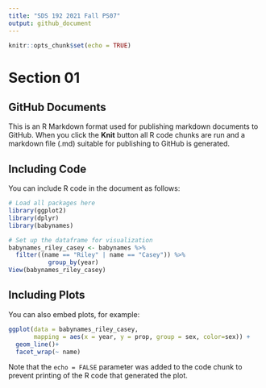 ```yaml
---
title: "SDS 192 2021 Fall PS07"
output: github_document
---
```


```r
knitr::opts_chunk$set(echo = TRUE)
```
# Section 01
## GitHub Documents

This is an R Markdown format used for publishing markdown documents to GitHub. When you click the **Knit** button all R code chunks are run and a markdown file (.md) suitable for publishing to GitHub is generated.

## Including Code

You can include R code in the document as follows:
```r
# Load all packages here
library(ggplot2)
library(dplyr)
library(babynames)
```

```r
# Set up the dataframe for visualization
babynames_riley_casey <- babynames %>% 
  filter((name == "Riley" | name == "Casey")) %>% 
           group_by(year)
View(babynames_riley_casey)
```

## Including Plots

You can also embed plots, for example:

```r
ggplot(data = babynames_riley_casey, 
       mapping = aes(x = year, y = prop, group = sex, color=sex)) +
  geom_line()+
  facet_wrap(~ name)
```

Note that the `echo = FALSE` parameter was added to the code chunk to prevent printing of the R code that generated the plot.
